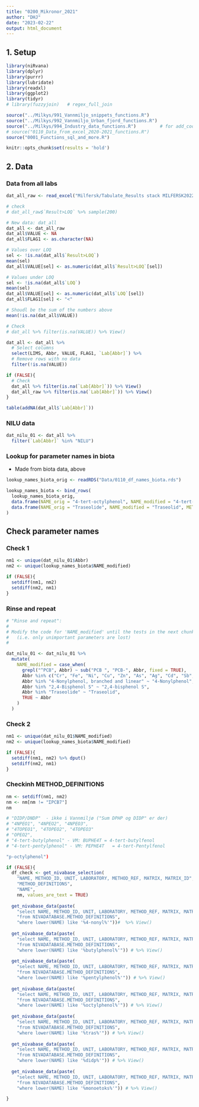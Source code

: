 ```yaml
---
title: "0200_Mikronor_2021"
author: "DHJ"
date: "2023-02-22"
output: html_document
---
```





## 1. Setup  

```r

library(niRvana)
library(dplyr)
library(purrr)
library(lubridate)
library(readxl)
library(ggplot2)
library(tidyr)
# library(fuzzyjoin)   # regex_full_join

source("../Milkys/991_Vannmiljo_snippets_functions.R")
source("../Milkys/992_Vannmiljo_Urban_fjord_functions.R")
source("../Milkys/994_Industry_data_functions.R")         # for add_coordinates()
# source("0110_Data_from_excel_2020-2021_functions.R")
source("0001_Functions_sql_and_more.R")

knitr::opts_chunk$set(results = 'hold')

```


## 2. Data  

### Data from all labs  

```r

dat_all_raw <- read_excel("Milfersk/Tabulate_Results stack ‎MILFERSK2022.xlsx", sheet = "Tabulate_Results stack ‎MILFERS", col_types = "text")  

# check
# dat_all_raw$`Result>LOQ` %>% sample(200)

# New data: dat_all
dat_all <- dat_all_raw  
dat_all$VALUE <- NA
dat_all$FLAG1 <- as.character(NA)

# Values over LOQ
sel <- !is.na(dat_all$`Result>LOQ`)
mean(sel)
dat_all$VALUE[sel] <- as.numeric(dat_all$`Result>LOQ`[sel])

# Values under LOQ
sel <- !is.na(dat_all$`LOQ`)
mean(sel)
dat_all$VALUE[sel] <- as.numeric(dat_all$`LOQ`[sel])
dat_all$FLAG1[sel] <- "<"

# Shoudl be the sum of the numbers above  
mean(!is.na(dat_all$VALUE))

# Check
# dat_all %>% filter(is.na(VALUE)) %>% View()

dat_all <- dat_all %>%
  # Select columns
  select(LIMS, Abbr, VALUE, FLAG1, `Lab[Abbr]`) %>%
  # Remove rows with no data
  filter(!is.na(VALUE))

if (FALSE){
  # Check
  dat_all %>% filter(is.na(`Lab[Abbr]`)) %>% View()
  dat_all_raw %>% filter(is.na(`Lab[Abbr]`)) %>% View()
}

table(addNA(dat_all$`Lab[Abbr]`))

```

### NILU data  

```r

dat_nilu_01 <- dat_all %>%
  filter(`Lab[Abbr]` %in% "NILU")

```


### Lookup for parameter names in biota   

- Made from biota data, above    

```r

lookup_names_biota_orig <- readRDS("Data/0110_df_names_biota.rds")

lookup_names_biota <- bind_rows(
  lookup_names_biota_orig,
  data.frame(NAME_orig = "4-tert-octylphenol", NAME_modified = "4-tert-octylphenol", METHOD_ID = 28447),
  data.frame(NAME_orig = "Traseolide", NAME_modified = "Traseolid", METHOD_ID = 38031),
)

```


## Check parameter names   

### Check  1  
```r

nm1 <- unique(dat_nilu_01$Abbr)
nm2 <- unique(lookup_names_biota$NAME_modified)

if (FALSE){
  setdiff(nm1, nm2)
  setdiff(nm2, nm1)
}

```
### Rinse and repeat  
```r

# "Rinse and repeat":
#
# Modify the code for 'NAME_modified' until the tests in the next chunk are acceptable
#   (i.e. only unimportant parameters are lost)
#

dat_nilu_01 <- dat_nilu_01 %>%
  mutate(
    NAME_modified = case_when(
      grepl("^PCB", Abbr) ~ sub("PCB ", "PCB-", Abbr, fixed = TRUE),
      Abbr %in% c("Cr", "Fe", "Ni", "Cu", "Zn", "As", "Ag", "Cd", "Sb", "Pb") ~ toupper(Abbr),
      Abbr %in% "4-Nonylphenol, branched and linear" ~ "4-Nonylphenol",
      Abbr %in% "2,4-Bisphenol S" ~ "2,4-bisphenol S",
      Abbr %in% "Traseolide" ~ "Traseolid",
      TRUE ~ Abbr
    )
  )

```


### Check 2  
```r

nm1 <- unique(dat_nilu_01$NAME_modified)
nm2 <- unique(lookup_names_biota$NAME_modified)

if (FALSE){
  setdiff(nm1, nm2) %>% dput()
  setdiff(nm2, nm1)
}

```
### Checkinh METHOD_DEFINITIONS  
```r

nm <- setdiff(nm1, nm2)
nm <- nm[nm != "ΣPCB7"]  
nm

# "DIDP/DNDP"  - ikke i Vannmiljø ("Sum DPHP og DIDP" er der)
# "4NPEO1", "4NPEO2", "4NPEO3",
# "4TOPEO1", "4TOPEO2", "4TOPEO3"
# "OPEO2", 
# "4-tert-butylphenol" - VM: BUPHE4T = 4-tert-butylfenol  
# "4-tert-pentylphenol" - VM: PEPHE4T	= 4-tert-Pentylfenol  

"p-octylphenol")

if (FALSE){
  df_check <- get_nivabase_selection(
    "NAME, METHOD_ID, UNIT, LABORATORY, METHOD_REF, MATRIX, MATRIX_ID",
    "METHOD_DEFINITIONS", 
    "NAME", 
    nm, values_are_text = TRUE)
  
  get_nivabase_data(paste(
    "select NAME, METHOD_ID, UNIT, LABORATORY, METHOD_REF, MATRIX, MATRIX_ID",
    "from NIVADATABASE.METHOD_DEFINITIONS", 
    "where lower(NAME) like '%4-nonyl%'"))#  %>% View()
  
  get_nivabase_data(paste(
    "select NAME, METHOD_ID, UNIT, LABORATORY, METHOD_REF, MATRIX, MATRIX_ID",
    "from NIVADATABASE.METHOD_DEFINITIONS", 
    "where lower(NAME) like '%butylphenol%'")) # %>% View()
  
  get_nivabase_data(paste(
    "select NAME, METHOD_ID, UNIT, LABORATORY, METHOD_REF, MATRIX, MATRIX_ID",
    "from NIVADATABASE.METHOD_DEFINITIONS", 
    "where lower(NAME) like '%pentylphenol%'")) # %>% View()
  
  get_nivabase_data(paste(
    "select NAME, METHOD_ID, UNIT, LABORATORY, METHOD_REF, MATRIX, MATRIX_ID",
    "from NIVADATABASE.METHOD_DEFINITIONS", 
    "where lower(NAME) like '%octylphenol%'")) # %>% View()
  
  get_nivabase_data(paste(
    "select NAME, METHOD_ID, UNIT, LABORATORY, METHOD_REF, MATRIX, MATRIX_ID",
    "from NIVADATABASE.METHOD_DEFINITIONS", 
    "where lower(NAME) like '%tras%'")) # %>% View()
  
  get_nivabase_data(paste(
    "select NAME, METHOD_ID, UNIT, LABORATORY, METHOD_REF, MATRIX, MATRIX_ID",
    "from NIVADATABASE.METHOD_DEFINITIONS", 
    "where lower(NAME) like '%didp%'")) # %>% View()
  
  get_nivabase_data(paste(
    "select NAME, METHOD_ID, UNIT, LABORATORY, METHOD_REF, MATRIX, MATRIX_ID",
    "from NIVADATABASE.METHOD_DEFINITIONS", 
    "where lower(NAME) like '%monoetoks%'")) # %>% View()

}




```

